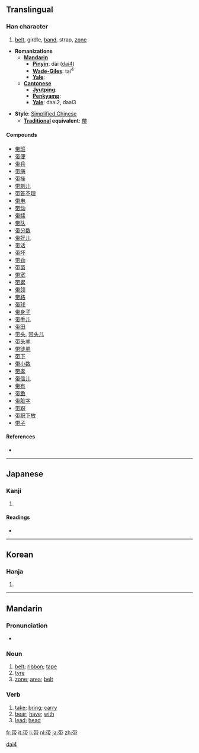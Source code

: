 {{zh-forms|{{zh-lookup|带}}|{{zh-lookup|帶}}}}
==Translingual==

===Han character===
{{Han char|rn=50|rad=巾|as=06|sn=9|four=|canj=廿十月中月 (TJBLB)}}

# [[belt]], girdle, [[band]], strap, [[zone]]

* '''Romanizations'''
** '''[[Mandarin]]'''
*** '''[[Pinyin]]''': dài ([[dai4]])
*** '''[[Wade-Giles]]''': tai<sup>4</sup>
*** '''[[Yale]]''':
** '''[[Cantonese]]'''
*** '''[[Jyutping]]''':
*** '''[[Penkyamp]]''':
*** '''[[Yale]]''': daai2, daai3

* '''Style''': [[Simplified Chinese]]
** '''[[Traditional Chinese|Traditional]] equivalent''': [[帶]]

====Compounds====
* [[带班]]
* [[带便]]
* [[带兵]]
* [[带病]]
* [[带操]]
* [[带刺儿]]
* [[带答不理]]
* [[带电]]
* [[带动]]
* [[带犊]]
* [[带队]]
* [[带分数]]
* [[带好儿]]
* [[带话]]
* [[带坏]]
* [[带劲]]
* [[带菌]]
* [[带宽]]
* [[带累]]
* [[带领]]
* [[带路]]
* [[带球]]
* [[带身子]]
* [[带手儿]]
* [[带田]]
* [[带头]], [[带头儿]]
* [[带头羊]]
* [[带徒弟]]
* [[带下]]
* [[带小数]]
* [[带孝]]
* [[带信儿]]
* [[带有]]
* [[带鱼]]
* [[带脏字]]
* [[带职]]
* [[带职下放]]
* [[带子]]

====References====
* {{Han ref|kx=0331.191|hdz=10736.090|uh=5E26|ud=24102}}

----

==Japanese==

===Kanji===
{{ja-kanji|grade=|rs=巾06}}

# {{defn|Japanese|sort=巾06}}

====Readings====
* {{ja-readings|on=[[たい]] (tai)|kun=[[おび]] (obi), [[おびる]] (obiru)}}

----

==Korean==

===Hanja===
{{ko-hanja|hangeul=대|rv=dae|mr=tae}}

# {{defn|Korean|sort=巾06}}

----

==Mandarin==

===Pronunciation===
* {{audio|zh-dài.ogg|audio}}

===Noun===
{{cmn-noun|s|pin=dài|pint=dai4|tra=帶|sim=带|rs=巾06}}

# [[belt]]; [[ribbon]]; [[tape]]
# [[tyre]]
# [[zone]]; [[area]]; [[belt]]

===Verb===
{{cmn-verb|s|pin=dài|pint=dai4|tra=帶|sim=带|rs=巾06}}

# [[take]]; [[bring]]; [[carry]]
# [[bear]]; [[have]]; [[with]]
# [[lead]]; [[head]]

[[Category:zh-cn:Beginning Mandarin|dai4]]

[[fr:带]]
[[it:带]]
[[li:带]]
[[nl:带]]
[[ja:带]]
[[zh:带]]
